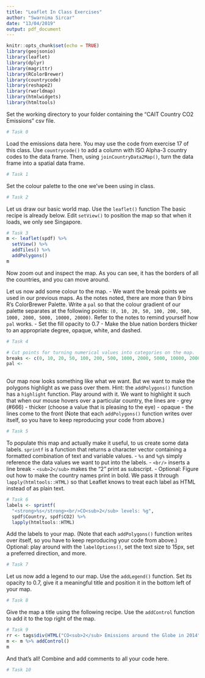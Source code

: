 ```yaml
---
title: "Leaflet In Class Exercises"
author: "Swarnima Sircar"
date: "13/04/2019"
output: pdf_document
---
```


```r
knitr::opts_chunk$set(echo = TRUE)
library(geojsonio)
library(leaflet)
library(dplyr)
library(magrittr)
library(RColorBrewer)
library(countrycode)
library(reshape2)
library(rworldmap)
library(htmlwidgets)
library(htmltools)
```

Set the working directory to your folder containing the "CAIT Country CO2 Emissions" csv file.
```r
# Task 0

```

Load the emissions data here. You may use the code from exercise 17 of this class. 
Use `countrycode()` to add a column with ISO Alpha-3 country codes to the data frame. Then, using `joinCountryData2Map()`, turn the data frame into a spatial data frame.
```r
# Task 1

```

Set the colour palette to the one we've been using in class. 
```r
# Task 2

```

Let us draw our basic world map. Use the `leaflet()` function  The basic recipe is already below.
Edit `setView()` to position the map so that when it loads, we only see Singapore. 
```r
# Task 3
m <- leaflet(spdf) %>%
  setView() %>%
  addTiles() %>%
  addPolygons()
m
```
Now zoom out and inspect the map. As you can see, it has the borders of all the countries, and you can move around. 

Let us now add some colour to the map. 
 - We want the break points we used in our previous maps. As the notes noted, there are more than 9 bins R's ColorBrewer Palette. Write a `pal` so that the colour gradient of our palette separates at the following points: `(0, 10, 20, 50, 100, 200, 500, 1000, 2000, 5000, 10000, 20000)`. Refer to the notes to remind yourself how `pal` works.
 - Set the fill opacity to 0.7
 - Make the blue nation borders  thicker to an appropriate degree, opaque, white, and dashed.
```r
# Task 4

# Cut points for turning numerical values into categories on the map.
breaks <- c(0, 10, 20, 50, 100, 200, 500, 1000, 2000, 5000, 10000, 20000)
pal <- 
  
```

Our map now looks something like what we want. But we want to make the polygons highlight as we pass over them. Hint: the `addPolygons()` function has a `highlight` function. Play around with it. We want to highlight it such that when our mouse hovers over a particular country, the lines are
 - grey (\#666)
 - thicker (choose a value that is pleasing to the eye)
 - opaque
 - the lines come to the front
(Note that each `addPolygons()` function writes over itself, so you have to keep reproducing your code from above.)
```r
# Task 5

```


To populate this map and actually make it useful, to us create some data labels. 
`sprintf` is a function that returns a character vector containing a formatted combination of text and variable values. 
 - `%s` and `%g%` simply reference the data values we want to put into the labels.
 - `<br/>` inserts a line break
 - `<sub>2</sub>` makes the "2" print as subscript.
 - Optional: Figure out how to make the country names print in bold.
We pass it through `lapply(htmltools::HTML)` so that Leaflet knows to treat each label as HTML instead of as plain text.
```r
# Task 6
labels <- sprintf(
  "<strong>%s</strong><br/>CO<sub>2</sub> levels: %g",
  spdf$Country, spdf$CO2) %>% 
  lapply(htmltools::HTML)
```

Add the labels to your map. (Note that each `addPolygons()` function writes over itself, so you have to keep reproducing your code from above.)
Optional: play around with the `labelOptions()`, set the text size to 15px, set a preferred direction, and more.
```r
# Task 7

```


Let us now add a legend to our map. Use the `addLegend()` function. Set its opacity to 0.7, give it a meaningful title and position it in the bottom left of your map. 
```r
# Task 8

```

Give the map a title using the following recipe. Use the `addControl` function to add it to the top right of the map.
```r
# Task 9
rr <- tags$div(HTML("CO<sub>2</sub> Emissions around the Globe in 2014"))
m <- m %>% addControl()
m
```

And that's all! 
Combine and add comments to all your code here.
```r
# Task 10
```